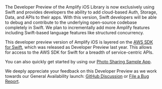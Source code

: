 The Developer Preview of the Amplify iOS Library is now exclusively using Swift and provides  developers the ability to add cloud-based Auth, Storage, Data, and APIs to their apps. With this version, Swift developers will be able to debug and contribute to the underlying open-source codebase completely in Swift. We plan to incrementally add more Amplify features including Swift-based language features like structured concurrency.

This developer preview version of Amplify iOS is layered on the [AWS SDK for Swift](https://aws.amazon.com/sdk-for-swift), which was released as Developer Preview last year. This allows for access to the AWS SDK for Swift for a breadth of service-centric APIs.

You can also quickly get started by using our [Photo Sharing Sample App](https://github.com/aws-amplify/amplify-ios-samples/tree/dev-preview).

We deeply appreciate your feedback on this Developer Preview as we work towards our General Availability launch: [GitHub Discussion](https://github.com/aws-amplify/amplify-ios/discussions/categories/developer-preview) or [File a Bug Report](https://github.com/aws-amplify/amplify-ios/issues/new/choose).
